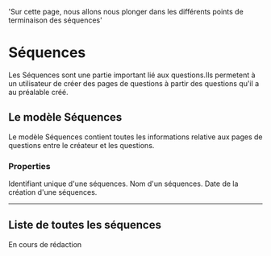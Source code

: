   'Sur cette page, nous allons nous plonger dans les différents points de terminaison des séquences'

# Séquences

Les Séquences sont une partie important lié aux questions.Ils permetent à un utilisateur de créer des pages de questions à partir des questions qu'il a au préalable créé.

## Le modèle Séquences

Le modèle Séquences contient toutes les informations relative aux pages de questions entre le créateur et les questions.

### Properties

<Properties>
  <Property name="id" type="string">
    Identifiant unique d'une séquences.
  </Property>
  <Property name="label" type="string">
    Nom d'un séquences.
  </Property>
  <Property name="created_at" type="timestamp">
    Date de la création d'une séquences.
  </Property>
</Properties>

---

## Liste de toutes les séquences

En cours de rédaction
